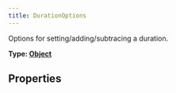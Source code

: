 ```yaml
---
title: DurationOptions
---
```


Options for setting/adding/subtracing a duration.

**Type: [Object](https://developer.mozilla.org/en-US/docs/Web/JavaScript/Reference/Global_Objects/Object)**


## Properties

<Table 
    headers={["Parameter", "Type", "Optional"]}
    rows={
        [
            ["years", "[Number?](blank_https://developer.mozilla.org/en-US/docs/Web/JavaScript/Reference/Global_Objects/Number)", "Yes"],
            ["months", "[Number?](blank_https://developer.mozilla.org/en-US/docs/Web/JavaScript/Reference/Global_Objects/Number)", "Yes"],
            ["weeks", "[Number?](blank_https://developer.mozilla.org/en-US/docs/Web/JavaScript/Reference/Global_Objects/Number)", "Yes"],
            ["days", "[Number?](blank_https://developer.mozilla.org/en-US/docs/Web/JavaScript/Reference/Global_Objects/Number)", "Yes"],
            ["hours", "[Number?](blank_https://developer.mozilla.org/en-US/docs/Web/JavaScript/Reference/Global_Objects/Number)", "Yes"],
            ["minutes", "[Number?](blank_https://developer.mozilla.org/en-US/docs/Web/JavaScript/Reference/Global_Objects/Number)", "Yes"],
            ["seconds", "[Number?](blank_https://developer.mozilla.org/en-US/docs/Web/JavaScript/Reference/Global_Objects/Number)", "Yes"],
            ["milliseconds", "[Number?](blank_https://developer.mozilla.org/en-US/docs/Web/JavaScript/Reference/Global_Objects/Number)", "Yes"],
            ["microseconds", "[Number?](blank_https://developer.mozilla.org/en-US/docs/Web/JavaScript/Reference/Global_Objects/Number)", "Yes"],
            ["nanoseconds", "[Number?](blank_https://developer.mozilla.org/en-US/docs/Web/JavaScript/Reference/Global_Objects/Number)", "Yes"],
        ]
    }
/>
